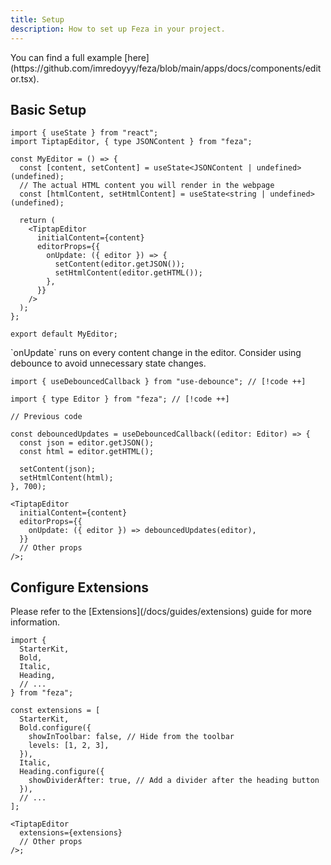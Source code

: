 ```yaml
---
title: Setup
description: How to set up Feza in your project.
---
```


<Callout>
  You can find a full example
  [here](https://github.com/imredoyyy/feza/blob/main/apps/docs/components/editor.tsx).
</Callout>

## Basic Setup

```tsx
import { useState } from "react";
import TiptapEditor, { type JSONContent } from "feza";

const MyEditor = () => {
  const [content, setContent] = useState<JSONContent | undefined>(undefined);
  // The actual HTML content you will render in the webpage
  const [htmlContent, setHtmlContent] = useState<string | undefined>(undefined);

  return (
    <TiptapEditor
      initialContent={content}
      editorProps={{
        onUpdate: ({ editor }) => {
          setContent(editor.getJSON());
          setHtmlContent(editor.getHTML());
        },
      }}
    />
  );
};

export default MyEditor;
```

<Callout type="warn">
  `onUpdate` runs on every content change in the editor. Consider using debounce
  to avoid unnecessary state changes.

```tsx
import { useDebouncedCallback } from "use-debounce"; // [!code ++]

import { type Editor } from "feza"; // [!code ++]

// Previous code

const debouncedUpdates = useDebouncedCallback((editor: Editor) => {
  const json = editor.getJSON();
  const html = editor.getHTML();

  setContent(json);
  setHtmlContent(html);
}, 700);

<TiptapEditor
  initialContent={content}
  editorProps={{
    onUpdate: ({ editor }) => debouncedUpdates(editor),
  }}
  // Other props
/>;
```

</Callout>

## Configure Extensions

<Callout>
  Please refer to the [Extensions](/docs/guides/extensions) guide for more
  information.
</Callout>

```tsx
import {
  StarterKit,
  Bold,
  Italic,
  Heading,
  // ...
} from "feza";

const extensions = [
  StarterKit,
  Bold.configure({
    showInToolbar: false, // Hide from the toolbar
    levels: [1, 2, 3],
  }),
  Italic,
  Heading.configure({
    showDividerAfter: true, // Add a divider after the heading button
  }),
  // ...
];

<TiptapEditor
  extensions={extensions}
  // Other props
/>;
```
